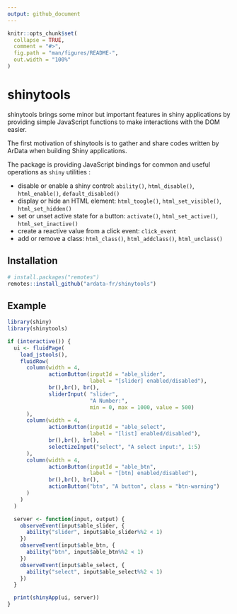 ```yaml
---
output: github_document
---
```


<!-- README.md is generated from README.Rmd. Please edit that file -->

```r
knitr::opts_chunk$set(
  collapse = TRUE,
  comment = "#>",
  fig.path = "man/figures/README-",
  out.width = "100%"
)
```
# shinytools

shinytools brings some minor but important features in shiny applications by providing 
simple JavaScript functions to make interactions with the DOM easier.

The first motivation of shinytools is to gather and share codes written by ArData 
when building Shiny applications. 

The package is providing JavaScript bindings for common and useful operations as `shiny` utilities :

* disable or enable a shiny control: `ability()`, `html_disable()`, `html_enable()`, `default_disabled()`
* display or hide an HTML element: `html_toogle()`, `html_set_visible()`, `html_set_hidden()`
* set or unset active state for a button: `activate()`, `html_set_active()`, `html_set_inactive()`
* create a reactive value from a click event: `click_event`
* add or remove a class: `html_class()`, `html_addclass()`, `html_unclass()`

## Installation

``` r
# install.packages("remotes")
remotes::install_github("ardata-fr/shinytools")
```

## Example


``` r
library(shiny)
library(shinytools)

if (interactive()) {
  ui <- fluidPage(
    load_jstools(),
    fluidRow(
      column(width = 4,
             actionButton(inputId = "able_slider",
                          label = "[slider] enabled/disabled"),
             br(),br(), br(),
             sliderInput( "slider",
                          "A Number:",
                          min = 0, max = 1000, value = 500)
      ),
      column(width = 4,
             actionButton(inputId = "able_select",
                          label = "[list] enabled/disabled"),
             br(),br(), br(),
             selectizeInput("select", "A select input:", 1:5)
      ),
      column(width = 4,
             actionButton(inputId = "able_btn",
                          label = "[btn] enabled/disabled"),
             br(),br(), br(),
             actionButton("btn", "A button", class = "btn-warning")
      )
    )
  )

  server <- function(input, output) {
    observeEvent(input$able_slider, {
      ability("slider", input$able_slider%%2 < 1)
    })
    observeEvent(input$able_btn, {
      ability("btn", input$able_btn%%2 < 1)
    })
    observeEvent(input$able_select, {
      ability("select", input$able_select%%2 < 1)
    })
  }

  print(shinyApp(ui, server))
}
```

